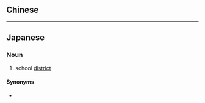 {{also|校區}}
==Chinese==
{{zh-see|校區}}

----

==Japanese==
{{ja-kanjitab|こう|く|yomi=o}}

===Noun===
{{ja-noun|こうく|kyu=校區}}

# school [[district]]

====Synonyms====
* {{ja-r|学区|がっく}}